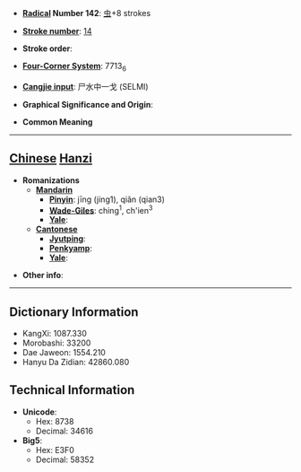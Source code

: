 * '''[[Wiktionary:Chinese radical index| Radical]] Number 142''': [[Wiktionary:Chinese radical index 虫|虫]]+8 strokes

* '''[[Wiktionary:Chinese total strokes index|Stroke number]]''': [[Wiktionary:Chinese total strokes index 14|14]]

* '''Stroke order''': 

* '''[[Wiktionary:Chinese four corner index|Four-Corner System]]''': 7713<sub>6</sub>

* '''[[Wiktionary:Chinese Cangjie index|Cangjie input]]''': 尸水中一戈 (SELMI)

* '''Graphical Significance and Origin''': 

* '''Common Meaning'''

----

== [[Chinese]] [[Hanzi]] ==

* '''Romanizations'''
** '''[[Mandarin]]'''
*** '''[[Pinyin]]''': jīng (jing1), qiǎn (qian3)
*** '''[[Wade-Giles]]''': ching<sup>1</sup>, ch'ien<sup>3</sup>
*** '''[[Yale]]''': 
** '''[[Cantonese]]'''
*** '''[[Jyutping]]''':
*** '''[[Penkyamp]]''': 
*** '''[[Yale]]''': 

* '''Other info''': 

----

== Dictionary Information ==

* KangXi: 1087.330
* Morobashi: 33200
* Dae Jaweon: 1554.210
* Hanyu Da Zidian: 42860.080

== Technical Information ==

* '''Unicode''':
** Hex: 8738
** Decimal: 34616
* '''Big5''':
** Hex: E3F0
** Decimal: 58352